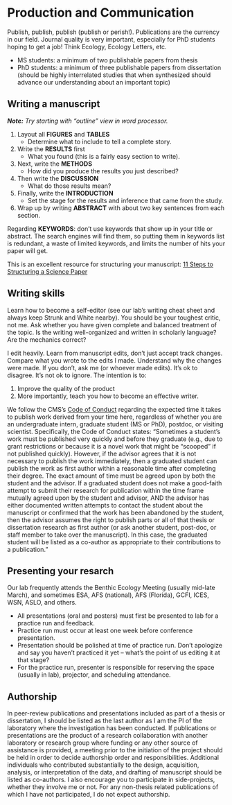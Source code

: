 # **Production and Communication**

Publish, publish, publish (publish or perish!). Publications are the currency in our field. Journal quality is very important, especially for PhD students hoping to get a job! Think Ecology, Ecology Letters, etc.

- MS students: a minimum of two publishable papers from thesis
- PhD students: a minimum of three publishable papers from dissertation (should be highly interrelated studies that when synthesized should advance our understanding about an important topic)


## Writing a manuscript 
***Note:*** *Try starting with “outline” view in word processor.*

1) Layout all **FIGURES** and **TABLES**
    - Determine what to include to tell a complete story.
2) Write the **RESULTS** first 
    - What you found (this is a fairly easy section to write).
3) Next, write the **METHODS**
    - How did you produce the results you just described?
4) Then write the **DISCUSSION**
    - What do those results mean?
5) Finally, write the **INTRODUCTION** 
    - Set the stage for the results and inference that came from the study.
6) Wrap up by writing **ABSTRACT** with about two key sentences from each section.  

Regarding **KEYWORDS**: don’t use keywords that show up in your title or abstract. The search engines will find them, so putting them in keywords list is redundant, a waste of limited keywords, and limits the number of hits your paper will get.

This is an excellent resource for structuring your manuscript: [11 Steps to Structuring a Science Paper](https://www.elsevier.com/connect/11-steps-to-structuring-a-science-paper-editors-will-take-seriously)


## Writing skills
Learn how to become a self-editor (see our lab’s writing cheat sheet and always keep Strunk and White nearby). You should be your toughest critic, not me. Ask whether you have given complete and balanced treatment of the topic. Is the writing well-organized and written in scholarly language? Are the mechanics correct?

I edit heavily. Learn from manuscript edits, don’t just accept track changes. Compare what you wrote to the edits I made. Understand why the changes were made. If you don’t, ask me (or whoever made edits). It’s ok to disagree. It’s not ok to ignore. The intention is to:

1) Improve the quality of the product 
2) More importantly, teach you how to become an effective writer. 

We follow the CMS’s [Code of Conduct](https://www.usf.edu/marine-science/about-us/college-documents.aspx/) regarding the expected time it takes to publish work derived from your time here, regardless of whether you are an undergraduate intern, graduate student (MS or PhD), postdoc, or visiting scientist. Specifically, the Code of Conduct states: “Sometimes a student’s work must be published very quickly and before they graduate (e.g., due to grant restrictions or because it is a novel work that might be “scooped” if not published quickly). However, if the advisor agrees that it is not necessary to publish the work immediately, then a graduated student can publish the work as first author within a reasonable time after completing their degree. The exact amount of time must be agreed upon by both the student and the advisor. If a graduated student does not make a good-faith attempt to submit their research for publication within the time frame mutually agreed upon by the student and advisor, AND the advisor has either documented written attempts to contact the student about the manuscript or confirmed that the work has been abandoned by the student, then the advisor assumes the right to publish parts or all of that thesis or dissertation research as first author (or ask another student, post-doc, or staff member to take over the manuscript). In this case, the graduated student will be listed as a co-author as appropriate to their contributions to a publication.” 

## Presenting your resarch
Our lab frequently attends the Benthic Ecology Meeting (usually mid-late March), and sometimes ESA, AFS (national), AFS (Florida), GCFI, ICES, WSN, ASLO, and others.

- All presentations (oral and posters) must first be presented to lab for a practice run and feedback.
- Practice run must occur at least one week before conference presentation.
- Presentation should be polished at time of practice run. Don’t apologize and say you haven’t practiced it yet – what’s the point of us editing it at that stage?
- For the practice run, presenter is responsible for reserving the space (usually in lab), projector, and scheduling attendance.

## Authorship
In peer-review publications and presentations included as part of a thesis or dissertation, I should be listed as the last author as I am the PI of the laboratory where the investigation has been conducted. If publications or presentations are the product of a research collaboration with another laboratory or research group where funding or any other source of assistance is provided, a meeting prior to the initiation of the project should be held in order to decide authorship order and responsibilities. Additional individuals who contributed substantially to the design, acquisition, analysis, or interpretation of the data, and drafting of manuscript should be listed as co-authors. I also encourage you to participate in side-projects, whether they involve me or not. For any non-thesis related publications of which I have not participated, I do not expect authorship.